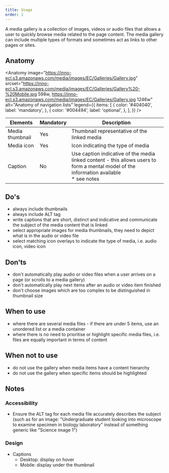 ```yaml
---
title: Usage
order: 1
---
```



<Paragraph size="lead">
  A media gallery is a collection of images, videos or audio files that allows a
  user to quickly browse media related to the page content. The media gallery
  can include multiple types of formats and sometimes act as links to other
  pages or sites.
</Paragraph>

## Anatomy

<Anatomy
  image="https://inno-ecl.s3.amazonaws.com/media/images/EC/Galleries/Gallery.jpg"
  srcset="https://inno-ecl.s3.amazonaws.com/media/images/EC/Galleries/Gallery%20-%20Mobile.jpg 598w, https://inno-ecl.s3.amazonaws.com/media/images/EC/Galleries/Gallery.jpg 1246w"
  alt="Anatomy of navigation lists"
  legend={{
    items: [
      {
        color: '#404040',
        label: 'mandatory',
      },
      {
        color: '#004494',
        label: 'optional',
      },
    ],
  }}
/>

| Elements        | Mandatory | Description                                                                                                                                  |
| --------------- | --------- | -------------------------------------------------------------------------------------------------------------------------------------------- |
| Media thumbnail | Yes       | Thumbnail representative of the linked media                                                                                                 |
| Media icon      | Yes       | Icon indicating the type of media                                                                                                            |
| Caption         | No        | Use caption indicative of the media linked content - this allows users to form a mental model of the information available<br />\* see notes |

## Do's

- always include thumbnails
- always include ALT tag
- write captions that are short, distinct and indicative and communicate the subject of the media content that is linked
- select appropriate images for media thumbnails, they need to depict what is in the audio or video file
- select matching icon overlays to indicate the type of media, i.e. audio icon, video icon

## Don'ts

- don't automatically play audio or video files when a user arrives on a page (or scrolls to a media gallery)
- don't automatically play next items after an audio or video item finished
- don't choose images which are too complex to be distinguished in thumbnail size

## When to use

- where there are several media files - if there are under 5 items, use an <Link to="/ec/components/list/usage/">unordered list</Link> or a <Link to="/ec/components/media/media-container/usage/">media container</Link>
- where there is no need to prioritise or highlight specific media files, i.e. files are equally important in terms of content

## When not to use

- do not use the gallery when media items have a content hierarchy
- do not use the gallery when specific items should be highlighted

## Notes

### Accessibility

- Ensure the ALT tag for each media file accurately describes the subject (such as for an image: "Undergraduate student looking into microscope to examine specimen in biology laboratory" instead of something generic like "Science image 1")

### Design

- Captions
  - Desktop: display on hover
  - Mobile: display under the thumbnail
